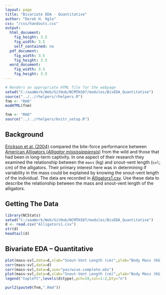 ```yaml
---
layout: page
title: "Bivariate EDA - Quantitative"
author: "Derek H. Ogle"
css: "/css/handouts.css"
output:
  html_document:
    fig_height: 3.5
    fig_width: 3.5
    self_contained: no
  pdf_document:
    fig_width: 3.5
    fig_height: 3.5
  word_document:
    fig_width: 3.5
    fig_height: 3.5
---
```


```r
# Renders an appropriate HTML file for the webpage
setwd("C:/aaaWork/Web/GitHub/NCMTH107/modules/BivEDA_Quantitative")
source("../../rhelpers/rhelpers.R")
fnm <- "RHO"
modHTML(fnm)
```

```r
fnm <- "RHO"
source("../../rhelpers/knitr_setup.R")
```

## Background
[Erickson et al. (2004)](http://onlinelibrary.wiley.com/doi/10.1017/S0952836903004400/abstract) compared the bite-force performance between [American Alligators (*Alligator mississippiensis*)](https://en.wikipedia.org/wiki/American_alligator) from the wild and those that had been in long-term captivity.  In one aspect of their research they examined the relationship between the `mass` (kg) and snout-vent length (`svl`; cm) of the alligators.  Their primary interest here was in determining if variability in the mass could be explained by knowing the snout-vent length of the individual.  The data are recorded in [Alligators1.csv](https://github.com/droglenc/NCData/blob/master/Alligators1.csv).  Use these data to describe the relationship between the mass and snout-vent length of the alligators.

## Getting The Data
```r
library(NCStats)
setwd("C:/aaaWork/Web/GitHub/NCMTH107/modules/BivEDA_Quantitative")
d <- read.csv("Alligators1.csv")
str(d)
headtail(d)
```

## Bivariate EDA -- Quantitative
```r
plot(mass~svl,data=d,xlab="Snout-Vent Length (cm)",ylab="Body Mass (KG)",pch=19)
corr(mass~svl,data=d)
corr(mass~svl,data=d,use="pairwise.complete.obs")
plot(mass~svl,data=d,xlab="Snout-Vent Length (cm)",ylab="Body Mass (KG)",pch=19,col=type)
legend("topleft",levels(d$type),pch=19,col=1:2,bty="n")
```

```r
purl2(paste0(fnm,".Rmd"))
```
